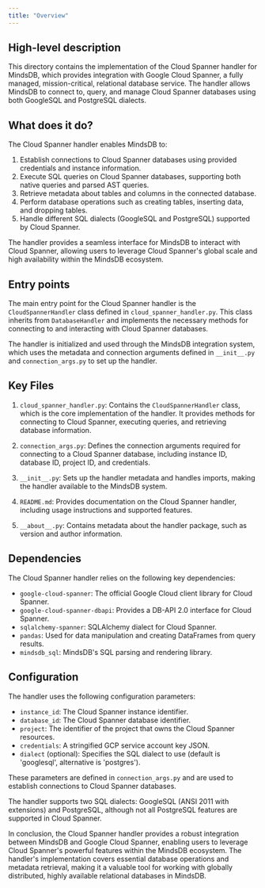```yaml
---
title: "Overview"
---
```


## High-level description
This directory contains the implementation of the Cloud Spanner handler for MindsDB, which provides integration with Google Cloud Spanner, a fully managed, mission-critical, relational database service. The handler allows MindsDB to connect to, query, and manage Cloud Spanner databases using both GoogleSQL and PostgreSQL dialects.

## What does it do?
The Cloud Spanner handler enables MindsDB to:
1. Establish connections to Cloud Spanner databases using provided credentials and instance information.
2. Execute SQL queries on Cloud Spanner databases, supporting both native queries and parsed AST queries.
3. Retrieve metadata about tables and columns in the connected database.
4. Perform database operations such as creating tables, inserting data, and dropping tables.
5. Handle different SQL dialects (GoogleSQL and PostgreSQL) supported by Cloud Spanner.

The handler provides a seamless interface for MindsDB to interact with Cloud Spanner, allowing users to leverage Cloud Spanner's global scale and high availability within the MindsDB ecosystem.

## Entry points
The main entry point for the Cloud Spanner handler is the `CloudSpannerHandler` class defined in `cloud_spanner_handler.py`. This class inherits from `DatabaseHandler` and implements the necessary methods for connecting to and interacting with Cloud Spanner databases.

The handler is initialized and used through the MindsDB integration system, which uses the metadata and connection arguments defined in `__init__.py` and `connection_args.py` to set up the handler.

## Key Files
1. `cloud_spanner_handler.py`: Contains the `CloudSpannerHandler` class, which is the core implementation of the handler. It provides methods for connecting to Cloud Spanner, executing queries, and retrieving database information.

2. `connection_args.py`: Defines the connection arguments required for connecting to a Cloud Spanner database, including instance ID, database ID, project ID, and credentials.

3. `__init__.py`: Sets up the handler metadata and handles imports, making the handler available to the MindsDB system.

4. `README.md`: Provides documentation on the Cloud Spanner handler, including usage instructions and supported features.

5. `__about__.py`: Contains metadata about the handler package, such as version and author information.

## Dependencies
The Cloud Spanner handler relies on the following key dependencies:
- `google-cloud-spanner`: The official Google Cloud client library for Cloud Spanner.
- `google-cloud-spanner-dbapi`: Provides a DB-API 2.0 interface for Cloud Spanner.
- `sqlalchemy-spanner`: SQLAlchemy dialect for Cloud Spanner.
- `pandas`: Used for data manipulation and creating DataFrames from query results.
- `mindsdb_sql`: MindsDB's SQL parsing and rendering library.

## Configuration
The handler uses the following configuration parameters:
- `instance_id`: The Cloud Spanner instance identifier.
- `database_id`: The Cloud Spanner database identifier.
- `project`: The identifier of the project that owns the Cloud Spanner resources.
- `credentials`: A stringified GCP service account key JSON.
- `dialect` (optional): Specifies the SQL dialect to use (default is 'googlesql', alternative is 'postgres').

These parameters are defined in `connection_args.py` and are used to establish connections to Cloud Spanner databases.

The handler supports two SQL dialects: GoogleSQL (ANSI 2011 with extensions) and PostgreSQL, although not all PostgreSQL features are supported in Cloud Spanner.

In conclusion, the Cloud Spanner handler provides a robust integration between MindsDB and Google Cloud Spanner, enabling users to leverage Cloud Spanner's powerful features within the MindsDB ecosystem. The handler's implementation covers essential database operations and metadata retrieval, making it a valuable tool for working with globally distributed, highly available relational databases in MindsDB.